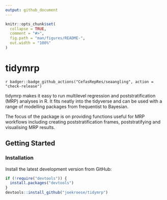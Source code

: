```yaml
---
output: github_document
---
```


<!-- README.md is generated from README.Rmd. Please edit that file -->

```r
knitr::opts_chunk$set(
  collapse = TRUE,
  comment = "#>",
  fig.path = "man/figures/README-",
  out.width = "100%"
)
```

# tidymrp

<!-- badges: start -->
`r badger::badge_github_actions("CefasRepRes/seaangling", action = "check-release")`
<!-- badges: end -->

tidymrp makes it easy to run multilevel regression and poststratification (MRP) analyses in R. It fits neatly into the tidyverse and can be used with a range of modelling packages from frequentist to Bayesian.

The focus of the package is on providing functions useful for MRP workflows including creating poststratification frames, poststratifying and visualising MRP results.

## Getting Started

### Installation

Install the latest development version from GitHub:

```r
if (!require("devtools")) {
  install.packages("devtools")
}
devtools::install_github("joekroese/tidymrp")
```
